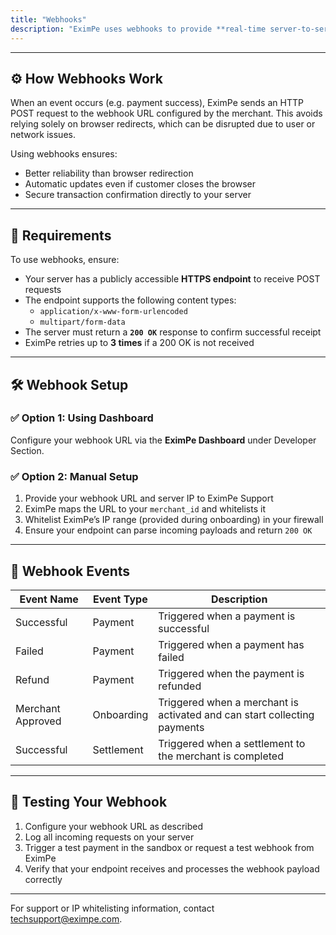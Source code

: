 ```yaml
---
title: "Webhooks"
description: "EximPe uses webhooks to provide **real-time server-to-server (S2S) updates** for key payment events, such as successful transactions, refunds and settlements. This ensures a reliable and secure flow of information between EximPe and your backend."
---
```


---

## ⚙️ How Webhooks Work

When an event occurs (e.g. payment success), EximPe sends an HTTP POST request to the webhook URL configured by the merchant. This avoids relying solely on browser redirects, which can be disrupted due to user or network issues.

Using webhooks ensures:

- Better reliability than browser redirection
- Automatic updates even if customer closes the browser
- Secure transaction confirmation directly to your server

---

## 🔐 Requirements

To use webhooks, ensure:

- Your server has a publicly accessible **HTTPS endpoint** to receive POST requests
- The endpoint supports the following content types:
  - `application/x-www-form-urlencoded`
  - `multipart/form-data`
- The server must return a **`200 OK`** response to confirm successful receipt
- EximPe retries up to **3 times** if a 200 OK is not received

---

## 🛠️ Webhook Setup

### ✅  Option 1: Using Dashboard

Configure your webhook URL via the **EximPe Dashboard** under Developer Section.

### ✅  Option 2: Manual Setup

1. Provide your webhook URL and server IP to EximPe Support
2. EximPe maps the URL to your `merchant_id` and whitelists it
3. Whitelist EximPe’s IP range (provided during onboarding) in your firewall
4. Ensure your endpoint can parse incoming payloads and return `200 OK`

---

## 📩  Webhook Events

| **Event Name**    | **Event Type** | **Description**                                                          |
| ----------------- | -------------- | ------------------------------------------------------------------------ |
| Successful        | Payment        | Triggered when a payment is successful                                   |
| Failed            | Payment        | Triggered when a payment has failed                                      |
| Refund            | Payment        | Triggered when the payment is refunded                                   |
| Merchant Approved | Onboarding     | Triggered when a merchant is activated and can start collecting payments |
| Successful        | Settlement     | Triggered when a settlement to the merchant is completed                 |

---

## 🧪 Testing Your Webhook

1. Configure your webhook URL as described
2. Log all incoming requests on your server
3. Trigger a test payment in the sandbox or request a test webhook from EximPe
4. Verify that your endpoint receives and processes the webhook payload correctly

---

For support or IP whitelisting information, contact [techsupport@eximpe.com](mailto:integration@eximpe.com).
